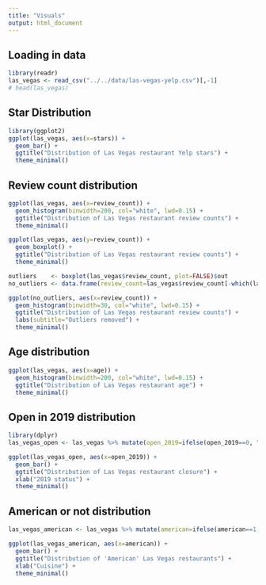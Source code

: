 ```yaml
---
title: "Visuals"
output: html_document
---
```


## Loading in data
```r
library(readr)
las_vegas <- read_csv("../../data/las-vegas-yelp.csv")[,-1]
# head(las_vegas)
```

## Star Distribution
```r
library(ggplot2)
ggplot(las_vegas, aes(x=stars)) + 
  geom_bar() +
  ggtitle("Distribution of Las Vegas restaurant Yelp stars") +
  theme_minimal()
```

## Review count distribution
```r
ggplot(las_vegas, aes(x=review_count)) + 
  geom_histogram(binwidth=200, col="white", lwd=0.15) +
  ggtitle("Distribution of Las Vegas restaurant review counts") +
  theme_minimal()
```

```r
ggplot(las_vegas, aes(y=review_count)) + 
  geom_boxplot() +
  ggtitle("Distribution of Las Vegas restaurant review counts") +
  theme_minimal()
```

```r
outliers    <- boxplot(las_vegas$review_count, plot=FALSE)$out
no_outliers <- data.frame(review_count=las_vegas$review_count[-which(las_vegas$review_count %in% outliers)])

ggplot(no_outliers, aes(x=review_count)) +
  geom_histogram(binwidth=30, col="white", lwd=0.15) +
  ggtitle("Distribution of Las Vegas restaurant review counts") +
  labs(subtitle="Outliers removed") +
  theme_minimal()
```

## Age distribution
```r
ggplot(las_vegas, aes(x=age)) + 
  geom_histogram(binwidth=200, col="white", lwd=0.15) +
  ggtitle("Distribution of Las Vegas restaurant age") +
  theme_minimal()
```

## Open in 2019 distribution
```r
library(dplyr)
las_vegas_open <- las_vegas %>% mutate(open_2019=ifelse(open_2019==0, "closed", "open"))

ggplot(las_vegas_open, aes(x=open_2019)) + 
  geom_bar() +
  ggtitle("Distribution of Las Vegas restaurant closure") +
  xlab("2019 status") +
  theme_minimal()
```

## American or not distribution
```r
las_vegas_american <- las_vegas %>% mutate(american=ifelse(american==1, "american", "other"))

ggplot(las_vegas_american, aes(x=american)) + 
  geom_bar() +
  ggtitle("Distribution of 'American' Las Vegas restaurants") +
  xlab("Cuisine") +
  theme_minimal()
```